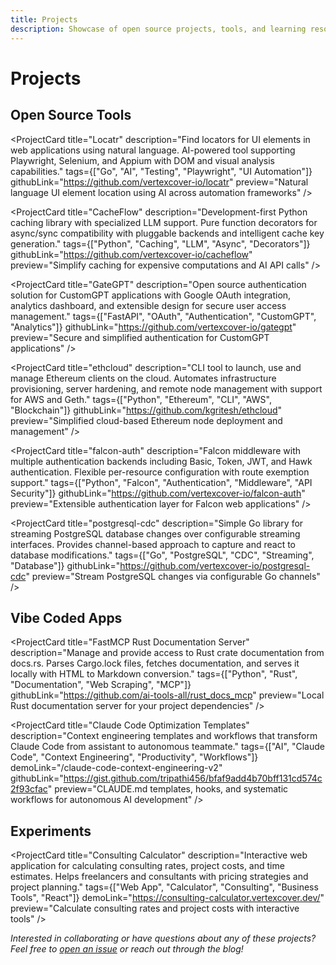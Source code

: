 ```yaml
---
title: Projects
description: Showcase of open source projects, tools, and learning resources
---
```



# Projects


## Open Source Tools

<div className="grid grid-cols-1 md:grid-cols-2 gap-6 my-8">
  <ProjectCard
    title="Strot - The Ajax Scraper"
    description="Revolutionary ajax scraping system that intercepts AJAX calls instead of DOM scraping, reducing costs by 90% and improving reliability."
    tags={["Python", "Playwright", "Computer Vision", "LLM", "Web Scraping"]}
    demoLink="/strot-is-a-api-scraper"
    githubLink="https://github.com/vertexcover-io/strot"
    preview="Ajax scraper for any website"
  />

  <ProjectCard
    title="Locatr"
    description="Find locators for UI elements in web applications using natural language. AI-powered tool supporting Playwright, Selenium, and Appium with DOM and visual analysis capabilities."
    tags={["Go", "AI", "Testing", "Playwright", "UI Automation"]}
    githubLink="https://github.com/vertexcover-io/locatr"
    preview="Natural language UI element location using AI across automation frameworks"
  />
  
  <ProjectCard
    title="CacheFlow"
    description="Development-first Python caching library with specialized LLM support. Pure function decorators for async/sync compatibility with pluggable backends and intelligent cache key generation."
    tags={["Python", "Caching", "LLM", "Async", "Decorators"]}
    githubLink="https://github.com/vertexcover-io/cacheflow"
    preview="Simplify caching for expensive computations and AI API calls"
  />
  
  <ProjectCard
    title="GateGPT"
    description="Open source authentication solution for CustomGPT applications with Google OAuth integration, analytics dashboard, and extensible design for secure user access management."
    tags={["FastAPI", "OAuth", "Authentication", "CustomGPT", "Analytics"]}
    githubLink="https://github.com/vertexcover-io/gategpt"
    preview="Secure and simplified authentication for CustomGPT applications"
  />
  
  <ProjectCard
    title="ethcloud"
    description="CLI tool to launch, use and manage Ethereum clients on the cloud. Automates infrastructure provisioning, server hardening, and remote node management with support for AWS and Geth."
    tags={["Python", "Ethereum", "CLI", "AWS", "Blockchain"]}
    githubLink="https://github.com/kgritesh/ethcloud"
    preview="Simplified cloud-based Ethereum node deployment and management"
  />
  
  <ProjectCard
    title="falcon-auth"
    description="Falcon middleware with multiple authentication backends including Basic, Token, JWT, and Hawk authentication. Flexible per-resource configuration with route exemption support."
    tags={["Python", "Falcon", "Authentication", "Middleware", "API Security"]}
    githubLink="https://github.com/vertexcover-io/falcon-auth"
    preview="Extensible authentication layer for Falcon web applications"
  />
  
  <ProjectCard
    title="postgresql-cdc"
    description="Simple Go library for streaming PostgreSQL database changes over configurable streaming interfaces. Provides channel-based approach to capture and react to database modifications."
    tags={["Go", "PostgreSQL", "CDC", "Streaming", "Database"]}
    githubLink="https://github.com/vertexcover-io/postgresql-cdc"
    preview="Stream PostgreSQL changes via configurable Go channels"
  />
  
  
</div>

## Vibe Coded Apps

<div className="grid grid-cols-1 md:grid-cols-2 gap-6 my-8">
  <ProjectCard
    title="Grep App MCP Server"
    description="Model Context Protocol server providing powerful code search capabilities across millions of GitHub repositories using grep.app API. Advanced filtering, batch retrieval, and comprehensive logging."
    tags={["TypeScript", "MCP", "Code Search", "GitHub API", "Developer Tools"]}
    githubLink="https://github.com/ai-tools-all/grep_app_mcp"
    preview="Discover and research code implementations across open source projects"
  />
  
  <ProjectCard
    title="FastMCP Rust Documentation Server"
    description="Manage and provide access to Rust crate documentation from docs.rs. Parses Cargo.lock files, fetches documentation, and serves it locally with HTML to Markdown conversion."
    tags={["Python", "Rust", "Documentation", "Web Scraping", "MCP"]}
    githubLink="https://github.com/ai-tools-all/rust_docs_mcp"
    preview="Local Rust documentation server for your project dependencies"
  />
  
  <ProjectCard
    title="Claude Code Optimization Templates"
    description="Context engineering templates and workflows that transform Claude Code from assistant to autonomous teammate."
    tags={["AI", "Claude Code", "Context Engineering", "Productivity", "Workflows"]}
    demoLink="/claude-code-context-engineering-v2"
    githubLink="https://gist.github.com/tripathi456/bfaf9add4b70bff131cd574c2f93cfac"
    preview="CLAUDE.md templates, hooks, and systematic workflows for autonomous AI development"
  />

</div>

## Experiments

<div className="grid grid-cols-1 md:grid-cols-2 gap-6 my-8">
  <ProjectCard
    title="Insta Video Splitter"
    description="React-powered browser app that splits videos into 15-second clips for Instagram Stories. Uses ffmpeg.js for client-side processing without requiring any backend services."
    tags={["React", "Video Processing", "Instagram", "Browser App", "ffmpeg.js"]}
    demoLink="https://insta-video-splitter.vertexcover.dev/"
    githubLink="https://github.com/kgritesh/insta-vid-cutter"
    preview="Split videos into Instagram Story-compatible clips entirely in browser"
  />
  
  <ProjectCard
    title="Consulting Calculator"
    description="Interactive web application for calculating consulting rates, project costs, and time estimates. Helps freelancers and consultants with pricing strategies and project planning."
    tags={["Web App", "Calculator", "Consulting", "Business Tools", "React"]}
    demoLink="https://consulting-calculator.vertexcover.dev/"
    preview="Calculate consulting rates and project costs with interactive tools"
  />
</div>

*Interested in collaborating or have questions about any of these projects? Feel free to [open an issue](https://github.com/vertexcover-io) or reach out through the blog!*